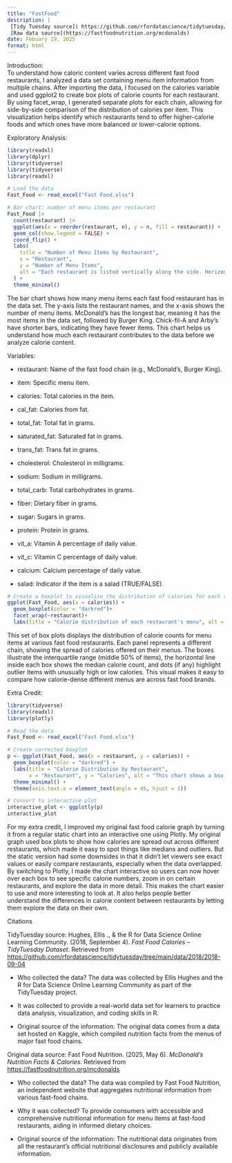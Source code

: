 ```yaml
---
title: "FastFood"
description: |
 [Tidy Tuesday source]( https://github.com/rfordatascience/tidytuesday/tree/main/data/2018/2018-09-04)
 [Raw data source](https://fastfoodnutrition.org/mcdonalds)
date: Febuary 19, 2025
format: html
---
```


Introduction:\
To understand how caloric content varies across different fast food restaurants, I analyzed a data set containing menu item information from multiple chains. After importing the data, I focused on the calories variable and used ggplot2 to create box plots of calorie counts for each restaurant. By using facet_wrap, I generated separate plots for each chain, allowing for side-by-side comparison of the distribution of calories per item. This visualization helps identify which restaurants tend to offer higher-calorie foods and which ones have more balanced or lower-calorie options.

Exploratory Analysis:

```r
library(readxl)
library(dplyr)
library(tidyverse)
library(tidyverse)
library(readxl)

# Load the data
Fast_Food <- read_excel("Fast Food.xlsx")

# Bar chart: number of menu items per restaurant
Fast_Food |>
  count(restaurant) |>
  ggplot(aes(x = reorder(restaurant, n), y = n, fill = restaurant)) +
  geom_col(show.legend = FALSE) +
  coord_flip() +
  labs(
    title = "Number of Menu Items by Restaurant",
    x = "Restaurant",
    y = "Number of Menu Items",
    alt = "Each restaurant is listed vertically along the side. Horizontal bars extend to the right — the longer the bar, the more menu items that restaurant has. The longest bar belongs to Mcdonald’s, meaning it has the most food items in the dataset. The shortest bars belong to Arby’s and Chick-fil-A, showing they have fewer items. This chart helps you visually compare how much each restaurant contributes to the data."
  ) +
  theme_minimal()
```

The bar chart shows how many menu items each fast food restaurant has in the data set. The y-axis lists the restaurant names, and the x-axis shows the number of menu items. McDonald's has the longest bar, meaning it has the most items in the data set, followed by Burger King. Chick-fil-A and Arby’s have shorter bars, indicating they have fewer items. This chart helps us understand how much each restaurant contributes to the data before we analyze calorie content.

Variables:

-   restaurant: Name of the fast food chain (e.g., McDonald's, Burger King).

-   item: Specific menu item.

-   calories: Total calories in the item.

-   cal_fat: Calories from fat.

-   total_fat: Total fat in grams.

-   saturated_fat: Saturated fat in grams.

-   trans_fat: Trans fat in grams.

-   cholesterol: Cholesterol in milligrams.

-   sodium: Sodium in milligrams.

-   total_carb: Total carbohydrates in grams.

-   fiber: Dietary fiber in grams.

-   sugar: Sugars in grams.

-   protein: Protein in grams.

-   vit_a: Vitamin A percentage of daily value.

-   vit_c: Vitamin C percentage of daily value.

-   calcium: Calcium percentage of daily value.

-   salad: Indicator if the item is a salad (TRUE/FALSE).

```r

# Create a boxplot to visualize the distribution of calories for each restaurant
ggplot(Fast_Food, aes(x = calories)) +
  geom_boxplot(color = "darkred")+
  facet_wrap(~restaurant)+
  labs(title = "Calorie distribution of each restaurant's menu", alt = "This chart shows one box for each fast food restaurant, placed in its own panel. Each box represents the range of calorie values for that restaurant’s menu items. The horizontal axis shows calories, while each restaurant’s panel helps you compare them side by side. The line inside each box shows the median (typical) calorie count, and the length of the box shows how spread out the calorie values are. Some restaurants, like McDonald’s and Burger King, have wider boxes or more outliers, meaning their menus have a bigger variety of high- and low-calorie items. Others, like Chick-fil-A, have more tightly grouped calorie counts." )

```

This set of box plots displays the distribution of calorie counts for menu items at various fast food restaurants. Each panel represents a different chain, showing the spread of calories offered on their menus. The boxes illustrate the interquartile range (middle 50% of items), the horizontal line inside each box shows the median calorie count, and dots (if any) highlight outlier items with unusually high or low calories. This visual makes it easy to compare how calorie-dense different menus are across fast food brands.

Extra Credit:

```r
library(tidyverse)
library(readxl)
library(plotly)

# Read the data
Fast_Food <- read_excel("Fast Food.xlsx")

# Create corrected boxplot
p <- ggplot(Fast_Food, aes(x = restaurant, y = calories)) +
  geom_boxplot(color = "darkred") +
  labs(title = "Calorie Distribution by Restaurant",
       x = "Restaurant", y = "Calories", alt = "This chart shows a box for each restaurant, comparing the range of calories across their menu items. The x-axis lists the restaurants, and the y-axis shows the calorie values. Each box displays how calorie counts vary within a restaurant. The middle line in each box shows the median (typical) calorie count, and the height of the box shows how spread out the items are. You can hover over each box to see exact values, making it easy to explore differences. Restaurants like McDonald’s and Burger King have higher and more spread-out calorie ranges, while others like Chick-fil-A have tighter, lower distributions.") +
  theme_minimal() +
  theme(axis.text.x = element_text(angle = 45, hjust = 1))

# Convert to interactive plot
interactive_plot <- ggplotly(p)
interactive_plot
```

For my extra credit, I improved my original fast food calorie graph by turning it from a regular static chart into an interactive one using Plotly. My original graph used box plots to show how calories are spread out across different restaurants, which made it easy to spot things like medians and outliers. But the static version had some downsides in that it didn’t let viewers see exact values or easily compare restaurants, especially when the data overlapped. By switching to Plotly, I made the chart interactive so users can now hover over each box to see specific calorie numbers, zoom in on certain restaurants, and explore the data in more detail. This makes the chart easier to use and more interesting to look at. It also helps people better understand the differences in calorie content between restaurants by letting them explore the data on their own.

Citations

TidyTuesday source: Hughes, Ellis ., & the R for Data Science Online Learning Community. (2018, September 4). *Fast Food Calories – TidyTuesday Dataset*. Retrieved from <https://github.com/rfordatascience/tidytuesday/tree/main/data/2018/2018-09-04>

-   Who collected the data? The data was collected by Ellis Hughes and the R for Data Science Online Learning Community as part of the TidyTuesday project.

-   It was collected to provide a real-world data set for learners to practice data analysis, visualization, and coding skills in R.

-   Original source of the information: The original data comes from a data set hosted on Kaggle, which compiled nutrition facts from the menus of major fast food chains.

Original data source: Fast Food Nutrition. (2025, May 6). *McDonald's Nutrition Facts & Calories*. Retrieved from <https://fastfoodnutrition.org/mcdonalds>

-   Who collected the data? The data was compiled by Fast Food Nutrition, an independent website that aggregates nutritional information from various fast-food chains.

-   Why it was collected? To provide consumers with accessible and comprehensive nutritional information for menu items at fast-food restaurants, aiding in informed dietary choices.

-   Original source of the information: The nutritional data originates from all the restaurant's official nutritional disclosures and publicly available information.
